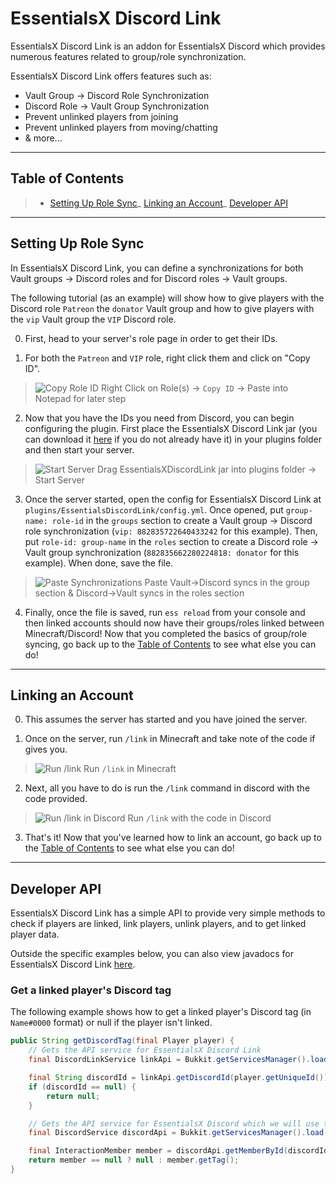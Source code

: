 # EssentialsX Discord Link

EssentialsX Discord Link is an addon for EssentialsX Discord which provides numerous features related to
group/role synchronization.

EssentialsX Discord Link offers features such as:

- Vault Group -> Discord Role Synchronization
- Discord Role -> Vault Group Synchronization
- Prevent unlinked players from joining
- Prevent unlinked players from moving/chatting
- & more...

---

## Table of Contents

> - [Setting Up Role Sync](#setting-up-role-sync)_ [Linking an Account](#linking-an-account)_ [Developer API](#developer-api)

---

## Setting Up Role Sync

In EssentialsX Discord Link, you can define a synchronizations for both Vault groups -> Discord roles and for
Discord roles -> Vault groups.

The following tutorial (as an example) will show how to give players with the Discord role `Patreon` the `donator`
Vault group and how to give players with the `vip` Vault group the `VIP` Discord role.

0. First, head to your server's role page in order to get their IDs.

1. For both the `Patreon` and `VIP` role, right click them and click on "Copy ID".

> ![Copy Role ID](https://i.imgur.com/YS9P2ej.gif)
> Right Click on Role(s) -> `Copy ID` -> Paste into Notepad for later step

2. Now that you have the IDs you need from Discord, you can begin configuring the plugin.
   First place the
   EssentialsX Discord Link jar (you can download it [here](https://essentialsx.net/downloadsD) if you do not
   already have it) in your plugins folder and then start your server.

> ![Start Server](https://i.imgur.com/64IwqoO.gif)
> Drag EssentialsXDiscordLink jar into plugins folder -> Start Server

3. Once the server started, open the config for EssentialsX Discord Link at
   `plugins/EssentialsDiscordLink/config.yml`.
   Once opened, put `group-name: role-id` in the `groups` section
   to create a Vault group -> Discord role synchronization (`vip: 882835722640433242` for this example).
   Then, put
   `role-id: group-name` in the `roles` section to create a Discord role -> Vault group synchronization
   (`882835662280224818: donator` for this example).
   When done, save the file.

> ![Paste Synchronizations](https://i.imgur.com/JYZHzW0.gif)
> Paste Vault->Discord syncs in the group section & Discord->Vault syncs in the roles section

4. Finally, once the file is saved, run `ess reload` from your console and then linked accounts should now have
   their groups/roles linked between Minecraft/Discord! Now that you completed the basics of group/role syncing,
   go back up to the [Table of Contents](#table-of-contents) to see what else you can do!

---

## Linking an Account

0. This assumes the server has started and you have joined the server.

1. Once on the server, run `/link` in Minecraft and take note of the code if gives you.

> ![Run /link](https://i.imgur.com/1EdqdOa.gif)
> Run `/link` in Minecraft

2. Next, all you have to do is run the `/link` command in discord with the code provided.

> ![Run /link in Discord](https://i.imgur.com/yXkvMDX.gif)
> Run `/link` with the code in Discord

3. That's it! Now that you've learned how to link an account, go back up to the
   [Table of Contents](#table-of-contents) to see what else you can do!

---

## Developer API

EssentialsX Discord Link has a simple API to provide very simple methods to check if players are linked,
link players, unlink players, and to get linked player data.

Outside the specific examples below, you can also view javadocs for EssentialsX Discord Link
[here](https://jd-v2.essentialsx.net/EssentialsDiscordLink).

### Get a linked player's Discord tag

The following example shows how to get a linked player's Discord tag (in `Name#0000` format) or null if the player
isn't linked.

```java
public String getDiscordTag(final Player player) {
    // Gets the API service for EssentialsX Discord Link
    final DiscordLinkService linkApi = Bukkit.getServicesManager().load(DiscordLinkService.class);

    final String discordId = linkApi.getDiscordId(player.getUniqueId());
    if (discordId == null) {
        return null;
    }

    // Gets the API service for EssentialsX Discord which we will use to get the actual user
    final DiscordService discordApi = Bukkit.getServicesManager().load(DiscordService.class);

    final InteractionMember member = discordApi.getMemberById(discordId).join();
    return member == null ? null : member.getTag();
}
```
